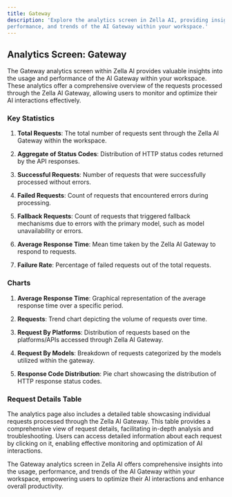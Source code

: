 ```yaml
---
title: Gateway
description: 'Explore the analytics screen in Zella AI, providing insights into usage, 
performance, and trends of the AI Gateway within your workspace.'
---
```


## Analytics Screen: Gateway

The Gateway analytics screen within Zella AI provides valuable insights into the usage
and performance of the AI Gateway within your workspace. These analytics offer a
comprehensive overview of the requests processed through the Zella AI Gateway, allowing
users to monitor and optimize their AI interactions effectively.

### Key Statistics

1. **Total Requests**: The total number of requests sent through the Zella AI Gateway
   within the workspace.

2. **Aggregate of Status Codes**: Distribution of HTTP status codes returned by the
   API responses.

3. **Successful Requests**: Number of requests that were successfully processed without
   errors.

4. **Failed Requests**: Count of requests that encountered errors during processing.

5. **Fallback Requests**: Count of requests that triggered fallback mechanisms due
   to errors with the primary model, such as model unavailability or errors.

6. **Average Response Time**: Mean time taken by the Zella AI Gateway to respond to requests.

7. **Failure Rate**: Percentage of failed requests out of the total requests.

### Charts

1. **Average Response Time**: Graphical representation of the average response time
   over a specific period.

2. **Requests**: Trend chart depicting the volume of requests over time.

3. **Request By Platforms**: Distribution of requests based on the platforms/APIs
   accessed through Zella AI Gateway.

4. **Request By Models**: Breakdown of requests categorized by the models utilized
   within the gateway.

5. **Response Code Distribution**: Pie chart showcasing the distribution of HTTP response
   status codes.

### Request Details Table

The analytics page also includes a detailed table showcasing individual requests processed
through the Zella AI Gateway. This table provides a comprehensive view of request details,
facilitating in-depth analysis and troubleshooting. Users can access detailed information
about each request by clicking on it, enabling effective monitoring and optimization of AI interactions.

The Gateway analytics screen in Zella AI offers comprehensive insights into the usage,
performance, and trends of the AI Gateway within your workspace, empowering users to
optimize their AI interactions and enhance overall productivity.
